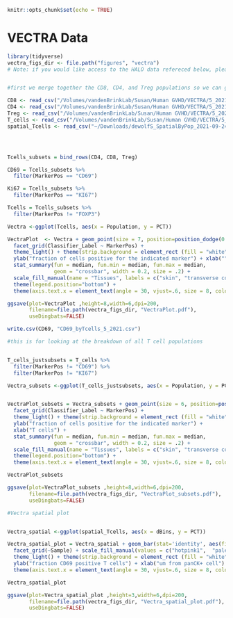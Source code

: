 ```r
knitr::opts_chunk$set(echo = TRUE)
```

# VECTRA Data 

```r
library(tidyverse)
vectra_figs_dir <- file.path("figures", "vectra")
# Note: if you would like access to the HALO data refereced below, please send us a message.


#first we merge together the CD8, CD4, and Treg populations so we can graph together (this is the output from Nick Socci, after being run through a pipeline based on the original Halo output files)

CD8 <- read_csv("/Volumes/vandenBrinkLab/Susan/Human GVHD/VECTRA/5_2021/results 2/2021-06-20/dewolfs_Proj01_5.5.1_20210620__Tcell_CD8_pos__TABLES.csv")
CD4 <- read_csv("/Volumes/vandenBrinkLab/Susan/Human GVHD/VECTRA/5_2021/results 2/2021-06-20/dewolfs_Proj01_5.5.1_20210620__Tcell_CD8_neg__TABLES.csv")
Treg <- read_csv("/Volumes/vandenBrinkLab/Susan/Human GVHD/VECTRA/5_2021/results 2/2021-06-20/dewolfs_Proj01_5.5.1_20210620__Treg__TABLES.csv")
T_cells <- read_csv("/Volumes/vandenBrinkLab/Susan/Human GVHD/VECTRA/5_2021/results 2/2021-06-20/dewolfs_Proj01_5.5.1_20210620__T_cell__TABLES.csv")
spatial_Tcells <- read_csv("~/Downloads/dewolfS_SpatialByPop_2021-09-24/dewolfs_Proj01_SpatialProfiles_5.5.1_Pop__T_cell___TABLES.csv")




Tcells_subsets = bind_rows(CD4, CD8, Treg)

CD69 = Tcells_subsets %>%
  filter(MarkerPos == "CD69")

Ki67 = Tcells_subsets %>%
  filter(MarkerPos == "KI67")

Tcells = Tcells_subsets %>%
  filter(MarkerPos != "FOXP3")

Vectra <-ggplot(Tcells, aes(x = Population, y = PCT))

VectraPlot  <- Vectra + geom_point(size = 7, position=position_dodge(0.2), aes (fill = Sample), shape=21, color="black") +
  facet_grid(Classifier_Label ~ MarkerPos) +
  theme_light() + theme(strip.background = element_rect (fill = "white"), strip.text = element_text(colour = "black")) +
  ylab("fraction of cells positive for the indicated marker") + xlab("") +
  stat_summary(fun = median, fun.min = median, fun.max = median,
               geom = "crossbar", width = 0.2, size = .2) +
  scale_fill_manual(name = "Tissues", labels = c("skin", "transverse colon", "duodenum", "ascending colon", "ileum", "jejunum"), values = c("springgreen4", "palevioletred2", "mediumpurple", "hotpink1", "slateblue1", "slateblue3")) +
  theme(legend.position="bottom") +
  theme(axis.text.x = element_text(angle = 30, vjust=.6, size = 8, color = "black"), axis.text.y = element_text(color = "black", size = 8))

ggsave(plot=VectraPlot ,height=8,width=6,dpi=200,
       filename=file.path(vectra_figs_dir, "VectraPlot.pdf"),
       useDingbats=FALSE)

write.csv(CD69, "CD69_byTcells_5_2021.csv")

#this is for looking at the breakdown of all T cell populations


T_cells_justsubsets = T_cells %>%
  filter(MarkerPos != "CD69") %>%
  filter(MarkerPos != "KI67")

Vectra_subsets <-ggplot(T_cells_justsubsets, aes(x = Population, y = PCT))


VectraPlot_subsets = Vectra_subsets + geom_point(size = 6, position=position_dodge(width = 0.2), aes (fill = Sample), shape=21) +
  facet_grid(Classifier_Label ~ MarkerPos) +
  theme_light() + theme(strip.background = element_rect (fill = "white"), strip.text = element_text(colour = "black")) +
  ylab("fraction of cells positive for the indicated marker") + 
  xlab("T cells") +
  stat_summary(fun = median, fun.min = median, fun.max = median,
               geom = "crossbar", width = 0.2, size = .2) +
  scale_fill_manual(name = "Tissues", labels = c("skin", "transverse colon", "duodenum", "ascending colon", "ileum", "jejunum"), values = c("springgreen4", "palevioletred2", "mediumpurple", "hotpink1", "slateblue1", "slateblue3")) +
  theme(legend.position="bottom") +
  theme(axis.text.x = element_text(angle = 30, vjust=.6, size = 8, color = "black"), axis.text.y = element_text(color = "black", size = 8))

VectraPlot_subsets

ggsave(plot=VectraPlot_subsets ,height=8,width=6,dpi=200,
       filename=file.path(vectra_figs_dir, "VectraPlot_subsets.pdf"),
       useDingbats=FALSE)

#Vectra spatial plot


Vectra_spatial <-ggplot(spatial_Tcells, aes(x = dBins, y = PCT))

Vectra_spatial_plot = Vectra_spatial + geom_bar(stat='identity', aes(fill=Sample)) +
  facet_grid(~Sample) + scale_fill_manual(values = c("hotpink1",  "palevioletred2", "mediumpurple", "slateblue1", "slateblue3", "springgreen4")) +
  theme_light() + theme(strip.background = element_rect (fill = "white"), strip.text = element_text(colour = "black")) +
  ylab("fraction CD69 positive T cells") + xlab("um from panCK+ cell") +
  theme(axis.text.x = element_text(angle = 30, vjust=.6, size = 8, color = "black"), axis.text.y = element_text(color = "black", size = 8)) + theme(legend.position = "none")

Vectra_spatial_plot

ggsave(plot=Vectra_spatial_plot ,height=3,width=6,dpi=200,
       filename=file.path(vectra_figs_dir, "Vectra_spatial_plot.pdf"),
       useDingbats=FALSE)
```
